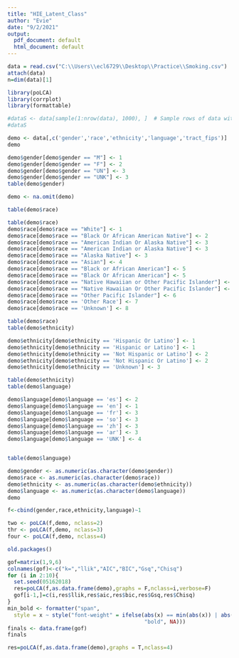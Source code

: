 ---
title: "HIE_Latent_Class"
author: "Evie"
date: "9/2/2021"
output:
  pdf_document: default
  html_document: default
---

```{r}
data = read.csv("C:\\Users\\ecl6729\\Desktop\\Practice\\Smoking.csv")
attach(data)
n=dim(data)[1]


```

```{r}
library(poLCA)
library(corrplot)
library(formattable)

```


```{r }
#dataS <- data[sample(1:nrow(data), 1000), ]  # Sample rows of data with Base R
#dataS
```
```{r}
demo <- data[,c('gender','race','ethnicity','language','tract_fips')]
demo
```
```{r}
demo$gender[demo$gender == "M"] <- 1
demo$gender[demo$gender == "F"] <- 2
demo$gender[demo$gender == "UN"] <- 3
demo$gender[demo$gender == "UNK"] <- 3
table(demo$gender)

```
```{r}
demo <- na.omit(demo)

```
```{r}
table(demo$race)
```

```{r}

table(demo$race)
demo$race[demo$race == "White"] <- 1
demo$race[demo$race == "Black Or African American Native"] <- 2
demo$race[demo$race == "American Indian Or Alaska Native"] <- 3
demo$race[demo$race == "American Indian or Alaska Native"] <- 3
demo$race[demo$race == "Alaska Native"] <- 3
demo$race[demo$race == "Asian"] <- 4
demo$race[demo$race == "Black or African American"] <- 5
demo$race[demo$race == "Black Or African American"] <- 5
demo$race[demo$race == "Native Hawaiian or Other Pacific Islander"] <- 6
demo$race[demo$race == "Native Hawaiian Or Other Pacific Islander"] <- 6
demo$race[demo$race == "Other Pacific Islander"] <- 6
demo$race[demo$race == 'Other Race'] <- 7
demo$race[demo$race == 'Unknown'] <- 8

```
```{r}
table(demo$race)
table(demo$ethnicity)
```

```{r}
demo$ethnicity[demo$ethnicity == 'Hispanic Or Latino'] <- 1
demo$ethnicity[demo$ethnicity == 'Hispanic or Latino'] <- 1
demo$ethnicity[demo$ethnicity == 'Not Hispanic or Latino'] <- 2
demo$ethnicity[demo$ethnicity == 'Not Hispanic Or Latino'] <- 2
demo$ethnicity[demo$ethnicity == 'Unknown'] <- 3
```
```{r}
table(demo$ethnicity)
table(demo$language)
```

```{r}
demo$language[demo$language == 'es'] <- 2
demo$language[demo$language == 'en'] <- 1
demo$language[demo$language == 'fr'] <- 3
demo$language[demo$language == 'so'] <- 3
demo$language[demo$language == 'zh'] <- 3
demo$language[demo$language == 'ar'] <- 3
demo$language[demo$language == 'UNK'] <- 4


table(demo$language)
```

```{r}
demo$gender <- as.numeric(as.character(demo$gender))
demo$race <- as.numeric(as.character(demo$race))
demo$ethnicity <- as.numeric(as.character(demo$ethnicity))
demo$language <- as.numeric(as.character(demo$language))
demo
```

```{r}

f<-cbind(gender,race,ethnicity,language)~1

two <- poLCA(f,demo, nclass=2)
thr <- poLCA(f,demo, nclass=3)
four <- poLCA(f,demo, nclass=4)
```
```{r}
old.packages()
```


```{r}
gof=matrix(1,9,6)
colnames(gof)<-c("k=","llik","AIC","BIC","Gsq","Chisq")
for (i in 2:10){
  set.seed(05162018)
  res=poLCA(f,as.data.frame(demo),graphs = F,nclass=i,verbose=F)
  gof[i-1,]=c(i,res$llik,res$aic,res$bic,res$Gsq,res$Chisq)
}
min_bold <- formatter("span", 
  style = x ~ style("font-weight" = ifelse(abs(x) == min(abs(x)) | abs(abs(x) - min(abs(x)))<=4, 
                                           "bold", NA)))
finals <- data.frame(gof)
finals

```
```{r Fig1, echo=FALSE, fig.height=10, fig.width=10}
res=poLCA(f,as.data.frame(demo),graphs = T,nclass=4)
```
```{r}

```

